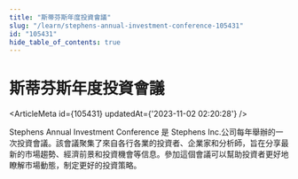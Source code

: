 ```yaml
---
title: "斯蒂芬斯年度投資會議"
slug: "/learn/stephens-annual-investment-conference-105431"
id: "105431"
hide_table_of_contents: true
---
```



# 斯蒂芬斯年度投資會議

<ArticleMeta id={105431} updatedAt={'2023-11-02 02:20:28'} />
<div className='border-solid border-b border-t-0 my-4 border-[var(--ifm-color-gray-300)]' />

Stephens Annual Investment Conference 是 Stephens Inc.公司每年舉辦的一次投資會議。該會議聚集了來自各行各業的投資者、企業家和分析師，旨在分享最新的市場趨勢、經濟前景和投資機會等信息。參加這個會議可以幫助投資者更好地瞭解市場動態，制定更好的投資策略。

